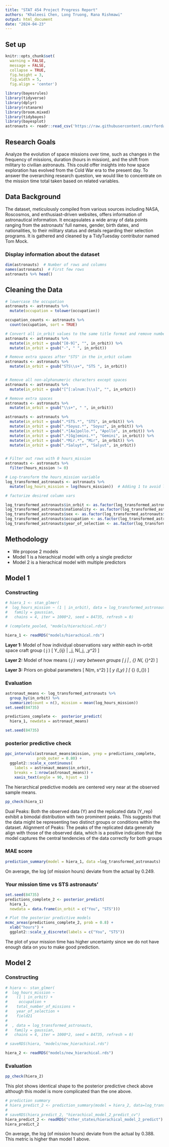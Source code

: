 ```yaml
---
title: "STAT 454 Project Progress Report"
authors: "Khaleesi Chen, Long Truong, Rana Rishmawi"
output: html_document
date: "2024-04-23"
---
```


## Set up
```r
knitr::opts_chunk$set(
  warning = FALSE,
  message = FALSE,
  collapse = TRUE, 
  fig.height = 3, 
  fig.width = 5,
  fig.align = 'center')
```


```r
library(bayesrules)
library(tidyverse)
library(dplyr)
library(rstanarm)
library(broom.mixed)
library(tidybayes)
library(bayesplot)
astronauts <- readr::read_csv('https://raw.githubusercontent.com/rfordatascience/tidytuesday/master/data/2020/2020-07-14/astronauts.csv')
```

## Research Goals

Analyze the evolution of space missions over time, such as changes in the frequency of missions, duration (hours in mission), and the shift from military to civilian astronauts. This could offer insights into how space exploration has evolved from the Cold War era to the present day. To answer the overarching research question, we would like to concentrate on the mission time total taken based on related variables. 

## Data Background

The dataset, meticulously compiled from various sources including NASA, Roscosmos, and enthusiast-driven websites, offers information of astronautical information. It encapsulates a wide array of data points ranging from the astronauts' full names, gender, birth dates, and nationalities, to their military status and details regarding their selection programs. It is gathered and cleaned by a TidyTuesday contributor named Tom Mock.

### Display information about the dataset
```r
dim(astronauts)  # Number of rows and columns
names(astronauts)  # First few rows
astronauts %>% head()
```

## Cleaning the Data

```r

# lowercase the occupation 
astronauts <- astronauts %>%
  mutate(occupation = tolower(occupation))

occupation_counts <- astronauts %>%
  count(occupation, sort = TRUE)

# Convert all in_orbit values to the same title format and remove numbers behind
astronauts <- astronauts %>%
  mutate(in_orbit = gsub("[0-9]", "", in_orbit)) %>%
  mutate(in_orbit = gsub("-", " ", in_orbit))

# Remove extra spaces after "STS" in the in_orbit column
astronauts <- astronauts %>%
  mutate(in_orbit = gsub("STS\\s+", "STS ", in_orbit))


# Remove all non-alphanumeric characters except spaces
astronauts <- astronauts %>%
  mutate(in_orbit = gsub("[^[:alnum:]\\s]", "", in_orbit))

# Remove extra spaces
astronauts <- astronauts %>%
  mutate(in_orbit = gsub("\\s+", " ", in_orbit))

astronauts <- astronauts %>%
  mutate(in_orbit = gsub(".*STS.*", "STS", in_orbit)) %>%
  mutate(in_orbit = gsub(".*Soyuz.*", "Soyuz", in_orbit)) %>%
  mutate(in_orbit = gsub(".*[Aa]pollo.*", "Apollo", in_orbit)) %>%
  mutate(in_orbit = gsub(".*[Gg]emini.*", "Gemini", in_orbit)) %>%
  mutate(in_orbit = gsub(".*Mir.*", "Mir", in_orbit)) %>%
  mutate(in_orbit = gsub(".*Saluyt*", "Salyut", in_orbit)) 


# Filter out rows with 0 hours_mission
astronauts <- astronauts %>%
  filter(hours_mission != 0)

# Log-transform the hours_mission variable
log_transformed_astronauts <- astronauts %>%
  mutate(log_hours_mission = log(hours_mission))  # Adding 1 to avoid log(0)

# factorize desired column vars

log_transformed_astronauts$in_orbit <- as.factor(log_transformed_astronauts$in_orbit)
log_transformed_astronauts$nationality <- as.factor(log_transformed_astronauts$nationality)
log_transformed_astronauts$sex <- as.factor(log_transformed_astronauts$sex)
log_transformed_astronauts$occupation <- as.factor(log_transformed_astronauts$occupation)
log_transformed_astronauts$year_of_selection <- as.factor(log_transformed_astronauts$year_of_selection)
```




## Methodology

- We propose 2 models
- Model 1 is a hierachical model with only a single predictor
- Model 2 is a hierachical model with multiple predictors

## Model  1

### Constructing
```r
# hiera_1 <- stan_glmer(
#  log_hours_mission ~ (1 | in_orbit), data = log_transformed_astronauts,
#   family = gaussian,
#   chains = 4, iter = 1000*2, seed = 84735, refresh = 0)

# (complete_pooled, "models/hierachical.rds")

hiera_1 <- readRDS("models/hierachical.rds")
```

**Layer 1:** Model of how individual observations vary *within* each in-orbit space craft group \( j \)
\[ Y_{ij} | \mu_j, \sigma \sim N(\mu_j, \sigma_y^2) \]

**Layer 2:** Model of how means \( \mu_j \) vary *between* groups
\[ \mu_j | \mu, \sigma_{\mu} \sim N(\mu, \sigma_{\mu}^2) \]

**Layer 3:** Priors on global parameters
\[ \mu \sim N(m, s^2) \]
\[ \sigma_y \sim \text{Exp}(l_y) \]
\[ \sigma_{\mu} \sim \text{Exp}(l_{\mu}) \]

### Evaluation
```r
astronaut_means <- log_transformed_astronauts %>%
  group_by(in_orbit) %>%
  summarize(count = n(), mission = mean(log_hours_mission))
set.seed(84735)

predictions_complete <-  posterior_predict(
  hiera_1, newdata = astronaut_means)

set.seed(84735)
```


### posterior predictive check

```r
ppc_intervals(astronaut_means$mission, yrep = predictions_complete,
              prob_outer = 0.80) +
  ggplot2::scale_x_continuous(
    labels = astronaut_means$in_orbit,
    breaks = 1:nrow(astronaut_means)) +
    xaxis_text(angle = 90, hjust = 1)
```

The hierarchical predictive models are centered very near at the observed sample means.

```r
pp_check(hiera_1)
```

Dual Peaks: Both the observed data (Y) and the replicated data (Y_rep) exhibit a bimodal distribution with two prominent peaks. This suggests that the data might be representing two distinct groups or conditions within the dataset.
Alignment of Peaks: The peaks of the replicated data generally align with those of the observed data, which is a positive indication that the model captures the central tendencies of the data correctly for both groups

### MAE score
```r
prediction_summary(model = hiera_1, data =log_transformed_astronauts)
```
On average, the log (of mission hours) deviate from the actual by 0.249.

### Your mission time vs STS astronauts'
```r
set.seed(84735)
predictions_complete_2 <- posterior_predict(
  hiera_1,
  newdata = data.frame(in_orbit = c("You", "STS")))

# Plot the posterior predictive models
mcmc_areas(predictions_complete_2, prob = 0.8) +
  xlab("hours") +
  ggplot2::scale_y_discrete(labels = c("You", "STS"))

```
The plot of your mission time has higher uncertainty since we do not have enough data on you to make good prediction.


## Model 2 

### Constructing
```r
# hiera <- stan_glmer(
#  log_hours_mission ~ 
#    (1 | in_orbit) + 
#     occupation + 
#    total_number_of_missions +
#    year_of_selection +
#    field21
#  
#  , data = log_transformed_astronauts,
#   family = gaussian,
#   chains = 4, iter = 1000*2, seed = 84735, refresh = 0)

# saveRDS(hiera, "models/new_hierachical.rds")

hiera_2 <- readRDS("models/new_hierachical.rds")
```

### Evaluation
```r
pp_check(hiera_2)
```
This plot shows identical shape to the posterior predictive check above although this model is more complicated than the one above. 

```r
# prediction summary
# hiera_predict_2 <- prediction_summary(model = hiera_2, data=log_transformed_astronauts)
# 
# saveRDS(hiera_predict_2, "hierachical_model_2_predict_cv")
hiera_predict_2 <- readRDS("other_states/hierachical_model_2_predict")
hiera_predict_2
```
On average, the log (of mission hours) deviate from the actual by 0.388. This metric is higher than model 1 above. 


